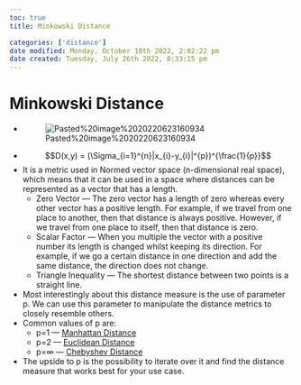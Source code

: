```yaml
---
toc: true
title: Minkowski Distance

categories: ['distance']
date modified: Monday, October 10th 2022, 2:02:22 pm
date created: Tuesday, July 26th 2022, 8:33:15 pm
---
```


# Minkowski Distance
- ![Pasted%20image%2020220623160934](images/Pasted%20image%2020220623160934.png)
- $$D(x,y) = (\Sigma_{i=1}^{n}|x_{i}-y_{i}|^{p})^{\frac{1}{p}}$$
- It is a metric used in Normed vector space (n-dimensional real space), which means that it can be used in a space where distances can be represented as a vector that has a length.
	- Zero Vector — The zero vector has a length of zero whereas every other vector has a positive length. For example, if we travel from one place to another, then that distance is always positive. However, if we travel from one place to itself, then that distance is zero.
	- Scalar Factor — When you multiple the vector with a positive number its length is changed whilst keeping its direction. For example, if we go a certain distance in one direction and add the same distance, the direction does not change.
	- Triangle Inequality — The shortest distance between two points is a straight line.
- Most interestingly about this distance measure is the use of parameter p. We can use this parameter to manipulate the distance metrics to closely resemble others.
- Common values of p are:
	- p=1 — [Manhattan Distance](Manhattan%20Distance.qmd)
	- p=2 — [Euclidean Distance](Euclidean%20Distance.qmd)
	- p=$\infty$ — [Chebyshev Distance](Chebyshev%20Distance.qmd)
- The upside to p is the possibility to iterate over it and find the distance measure that works best for your use case.



